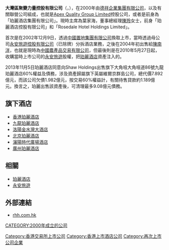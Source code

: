 '''大灣區聚變力量控股有限公司'''（'''{{lang-en|GREATER BAY AREA DYNAMIC GROWTH HOLDING LIMITED}}'''，{{hkex|1189}}），在2000年由[[德祥企業集團有限公司|德祥企業集團有限公司]]，以及有關聯營公司組成，也就是[[Apex_Quality_Group_Limited|Apex Quality Group Limited]]控股公司，或者是前身為「珀麗酒店集團有限公司」。現時主席為葉家海，董事總經理[[陳玲|陳玲]]女士，前身「珀麗酒店控股有限公司」和「Rosedale Hotel Holdings Limited」。

首次是在2002年12月9日，透過[[中國置地集團有限公司|中國置地集團有限公司]]換取上市，當時透過母公司[[永安旅遊控股有限公司|永安旅遊控股有限公司]]（已除牌）分拆酒店業務，之後在2004年初出售給[[陳南洋|陳南洋]]，也就是現時為[[中國農產品交易有限公司|中國農產品交易有限公司]]，但最後則是在2010年5月27日起，收購當時上市公司的[[永安旅遊|永安旅遊]]股權，把[[珀麗酒店|珀麗酒店]]資產注入的。

2013年11月5日珀麗酒店同意向Shaw Holdings出售旗下大角咀大角咀道86號九龍珀麗酒店60%權益及債務，涉及資產歸屬旗下英屬維爾京群島公司，總代價7.892億元，而該公司欠債1.982億元，按交易60%權益計，有關待售貸款約1.189億元。換言之，珀麗出售該資產後，可清理最多9.08億元債務。

== 旗下酒店 ==
*[[香港|香港]][[珀麗酒店|珀麗酒店]]
*[[九龍|九龍]][[珀麗酒店|珀麗酒店]]
*[[洛陽|洛陽]][[金水灣大酒店|金水灣大酒店]]
*[[北京|北京]][[珀麗酒店|珀麗酒店]]
*[[瀋陽|瀋陽]][[時代廣場酒店|時代廣場酒店]]
*[[廣州|廣州]][[珀麗酒店|珀麗酒店]]

== 相關 ==
*[[珀麗酒店|珀麗酒店]]
*[[永安旅遊|永安旅遊]]

== 外部連結 ==
*[http://www.rhh.com.hk/ rhh.com.hk]{{Wayback|url=http://www.rhh.com.hk/ |date=20120419210549 }}


[[Category:香港交易所上市公司|Category:香港交易所上市公司]]
[[Category:香港上市酒店公司|Category:香港上市酒店公司]]
[[Category:再次上市公司企業|Category:再次上市公司企業]]
[[CATEGORY:2000年成立的公司|CATEGORY:2000年成立的公司]]